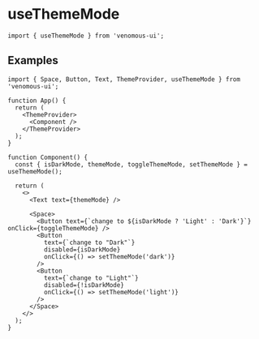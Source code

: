 
# useThemeMode

```tsx
import { useThemeMode } from 'venomous-ui';
```

## Examples

```tsx
import { Space, Button, Text, ThemeProvider, useThemeMode } from 'venomous-ui';

function App() {
  return (
    <ThemeProvider>
      <Component />
    </ThemeProvider>
  );
}

function Component() {
  const { isDarkMode, themeMode, toggleThemeMode, setThemeMode } = useThemeMode();

  return (
    <>
      <Text text={themeMode} />

      <Space>
        <Button text={`change to ${isDarkMode ? 'Light' : 'Dark'}`} onClick={toggleThemeMode} />
        <Button
          text={`change to "Dark"`}
          disabled={isDarkMode}
          onClick={() => setThemeMode('dark')}
        />
        <Button
          text={`change to "Light"`}
          disabled={!isDarkMode}
          onClick={() => setThemeMode('light')}
        />
      </Space>
    </>
  );
}
```
